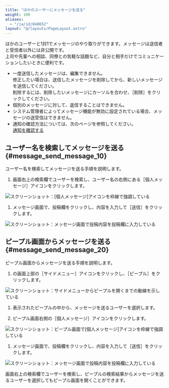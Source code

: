 ```yaml
---
title: "ほかのユーザーにメッセージを送る"
weight: 100
aliases:
  - "/ja/id/040652"
layout: "@/layouts/PageLayout.astro"
---
```




ほかのユーザーと1対1でメッセージのやり取りができます。メッセージは送信者と受信者以外には非公開です。  
上司や先輩への相談、同僚との気軽な話題など、自分と相手だけでコミュニケーションしたいときに便利です。

<Note>

* 一度送信したメッセージは、編集できません。  
  修正したい場合は、送信したメッセージを削除してから、新しいメッセージを送信してください。  
  削除するには、削除したいメッセージにカーソルを合わせ、<Wovn>［削除］</Wovn>をクリックしてください。
* 個別のメッセージに対して、返信することはできません。
* システム管理者によってメッセージ機能が無効に設定されている場合、メッセージの送受信はできません。
* 通知の確認方法については、次のページを参照してください。  
  [通知を確認する](/k/ja/id/040672.html)

</Note>

## ユーザー名を検索してメッセージを送る{#message_send_message_10}

ユーザー名を検索してメッセージを送る手順を説明します。

1. 画面右上の検索欄でユーザーを検索し、ユーザー名の右側にある<Wovn>［個人メッセージ］</Wovn>アイコンをクリックします。  
  <Img src="/k/img-ja/send_message_img03.png" alt="スクリーンショット：[個人メッセージ]アイコンを枠線で強調している" />

1. メッセージ画面で、投稿欄をクリックし、内容を入力して<Wovn>［送信］</Wovn>をクリックします。<Wovn></Wovn>  
  <Img src="/k/img-ja/send_message_04.png" alt="スクリーンショット：メッセージ画面で投稿内容を投稿欄に入力している" />

## ピープル画面からメッセージを送る{#message_send_message_20}

ピープル画面からメッセージを送る手順を説明します。

1. <Kintone />の画面上部の<Wovn>［サイドメニュー］</Wovn>アイコンをクリックし、<Wovn>［ピープル］</Wovn>をクリックします。  
  <Img src="/k/img-ja/send_message_img01.png" alt="スクリーンショット：サイドメニューからピープルを開くまでの動線を示している" />

1. 表示されたピープルの中から、メッセージを送るユーザーを選択します。

1. ピープル画面右側の<Wovn>［個人メッセージ］</Wovn>アイコンをクリックします。  
  <Img src="/k/img-ja/send_message_img02.png" alt="スクリーンショット：ピープル画面で[個人メッセージ]アイコンを枠線で強調している" />

1. メッセージ画面で、投稿欄をクリックし、内容を入力して<Wovn>［送信］</Wovn>をクリックします。<Wovn></Wovn>  
  <Img src="/k/img-ja/send_message_04.png" alt="スクリーンショット：メッセージ画面で投稿内容を投稿欄に入力している" />

<Note>

画面右上の検索欄でユーザーを検索し、ピープルの検索結果からメッセージを送るユーザーを選択してもピープル画面を開くことができます。

</Note>
